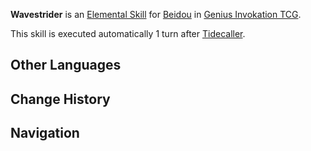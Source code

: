 {{Genius Invokation TCG Skill Infobox
|title      = Wavestrider
|image      = Wavestrider Character Card Skill.png
|type       = Elemental Skill
|character  = Beidou
|element    = Electro
|matching   = 0
|effect     = (Prepare for 1 turn)<br />Deals 2 {{Color|Electro DMG}}.
|order      = 4
}}
'''Wavestrider''' is an [[Character Card Elemental Skill|Elemental Skill]] for [[Beidou (Character Card)|Beidou]] in [[Genius Invokation TCG]].

This skill is executed automatically 1 turn after [[Tidecaller_(Character_Card_Skill)|Tidecaller]].

==Other Languages==
{{Other Languages
|en      = Wavestrider
|zhs     = 踏潮
|zhs_rm  = Tàcháo
|zht     = 踏潮
|zht_rm  = Tàcháo
|zh_tl   = Tidestepping
|ja      = 潮踏み
|ja_rm   = Shiofumi {{Assumed}}
|ja_tl   = Tidestepping
|ko      = 조수
|ko_tl   = Ebb and Flow
|es      = Conquistadora de mareas
|es_tl   = Conqueror of Tides
|fr      = Conquête des marées
|fr_tl   = Conquest of the Tides
|ru      = Покоритель волн
|ru_tl   = Conqueror of Waves
|th      = Wavestrider
|vi      = Sóng Vỗ
|vi_tl   = 
|de      = Gebieter der Gezeiten
|de_tl   = 
|id      = Wavestrider
|pt      = Conquistadora das Marés
|pt_tl   = 
|tr      = Deniz Yolcusu
|tr_tl   = 
|it      = Passi sulle onde
|it_tl   = 
}}

==Change History==
{{Change History|3.4}}

==Navigation==
{{Genius Invokation TCG Skill Navbox|Beidou}}
